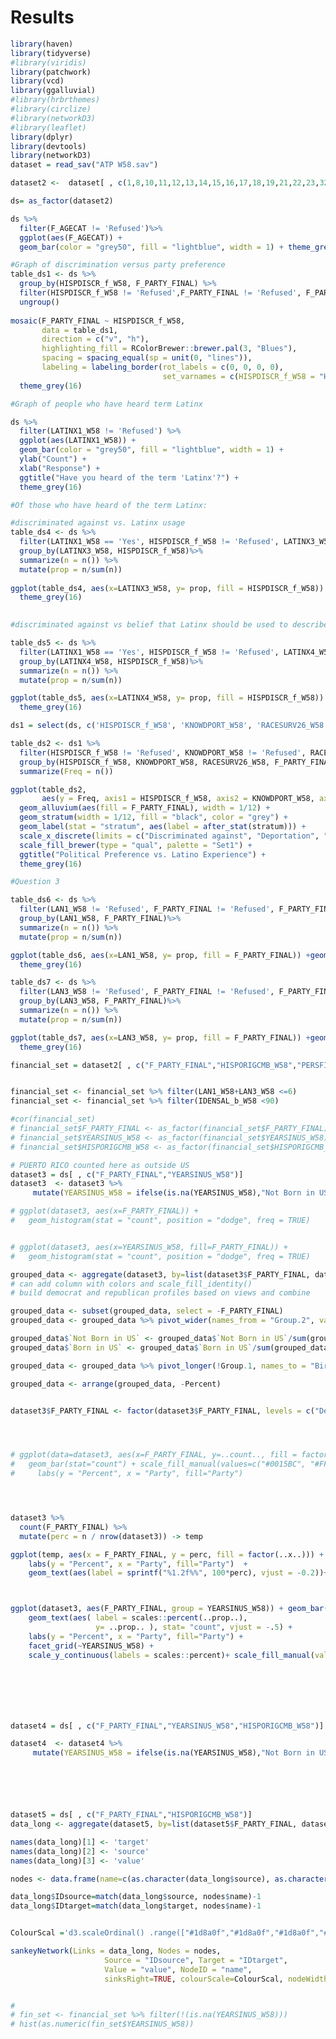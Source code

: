 # Results

```r
library(haven)
library(tidyverse)
#library(viridis)
library(patchwork)
library(vcd)
library(ggalluvial)
#library(hrbrthemes)
#library(circlize)
#library(networkD3)
#library(leaflet)
library(dplyr)
library(devtools)
library(networkD3)
dataset = read_sav("ATP W58.sav")
```




```r
dataset2 <-  dataset[ , c(1,8,10,11,12,13,14,15,16,17,18,19,21,22,23,32,39,40,41,42,43,44,49,50,51,52,63,64,65,66,67,69,70,71,72,73,74,75,78,79,80,81,82,83,84,85,86,87,88,89,92,93,94,95,96,97,98,99,100,101,102,103,104,105,106,107,110)]

ds= as_factor(dataset2)
```

```r

ds %>%
  filter(F_AGECAT != 'Refused')%>%
  ggplot(aes(F_AGECAT)) + 
  geom_bar(color = "grey50", fill = "lightblue", width = 1) + theme_grey(16)

#Graph of discrimination versus party preference 
table_ds1 <- ds %>%
  group_by(HISPDISCR_f_W58, F_PARTY_FINAL) %>%
  filter(HISPDISCR_f_W58 != 'Refused',F_PARTY_FINAL != 'Refused', F_PARTY_FINAL != 'Something else') %>%
  ungroup()
  
mosaic(F_PARTY_FINAL ~ HISPDISCR_f_W58,
       data = table_ds1,
       direction = c("v", "h"),
       highlighting_fill = RColorBrewer::brewer.pal(3, "Blues"),
       spacing = spacing_equal(sp = unit(0, "lines")),
       labeling = labeling_border(rot_labels = c(0, 0, 0, 0),
                                  set_varnames = c(HISPDISCR_f_W58 = "Have you expereinced discrimination?", F_PARTY_FINAL = "Party\nPreference"))) +
  theme_grey(16)

```



```r
#Graph of people who have heard term Latinx

ds %>%
  filter(LATINX1_W58 != 'Refused') %>%
  ggplot(aes(LATINX1_W58)) + 
  geom_bar(color = "grey50", fill = "lightblue", width = 1) + 
  ylab("Count") + 
  xlab("Response") +
  ggtitle("Have you heard of the term 'Latinx'?") +
  theme_grey(16)
```

```r
#Of those who have heard of the term Latinx:

#discriminated against vs. Latinx usage
table_ds4 <- ds %>%
  filter(LATINX1_W58 == 'Yes', HISPDISCR_f_W58 != 'Refused', LATINX3_W58 != 'Refused') %>%
  group_by(LATINX3_W58, HISPDISCR_f_W58)%>%
  summarize(n = n()) %>%
  mutate(prop = n/sum(n))
  
ggplot(table_ds4, aes(x=LATINX3_W58, y= prop, fill = HISPDISCR_f_W58)) +geom_col() +
  theme_grey(16)
  

#discriminated against vs belief that Latinx should be used to describe the latino population

table_ds5 <- ds %>%
  filter(LATINX1_W58 == 'Yes', HISPDISCR_f_W58 != 'Refused', LATINX4_W58 != 'Refused') %>%
  group_by(LATINX4_W58, HISPDISCR_f_W58)%>%
  summarize(n = n()) %>%
  mutate(prop = n/sum(n))

ggplot(table_ds5, aes(x=LATINX4_W58, y= prop, fill = HISPDISCR_f_W58)) +geom_col() +
  theme_grey(16)
```


```r
ds1 = select(ds, c('HISPDISCR_f_W58', 'KNOWDPORT_W58', 'RACESURV26_W58', 'F_PARTY_FINAL')) 

table_ds2 <- ds1 %>%
  filter(HISPDISCR_f_W58 != 'Refused', KNOWDPORT_W58 != 'Refused', RACESURV26_W58 != 'Refused',F_PARTY_FINAL != 'Refused', F_PARTY_FINAL != 'Something else') %>%
  group_by(HISPDISCR_f_W58, KNOWDPORT_W58, RACESURV26_W58, F_PARTY_FINAL) %>%
  summarize(Freq = n())

ggplot(table_ds2,
       aes(y = Freq, axis1 = HISPDISCR_f_W58, axis2 = KNOWDPORT_W58, axis3 = RACESURV26_W58, axis4 = F_PARTY_FINAL)) +
  geom_alluvium(aes(fill = F_PARTY_FINAL), width = 1/12) +
  geom_stratum(width = 1/12, fill = "black", color = "grey") +
  geom_label(stat = "stratum", aes(label = after_stat(stratum))) +
  scale_x_discrete(limits = c("Discriminated against", "Deportation", "Identifies with other Latinos", "Political Preference"), expand = c(.05, .05)) +
  scale_fill_brewer(type = "qual", palette = "Set1") +
  ggtitle("Political Preference vs. Latino Experience") +
  theme_grey(16)
```


```r
#Question 3

table_ds6 <- ds %>%
  filter(LAN1_W58 != 'Refused', F_PARTY_FINAL != 'Refused', F_PARTY_FINAL != 'Something else') %>%
  group_by(LAN1_W58, F_PARTY_FINAL)%>%
  summarize(n = n()) %>%
  mutate(prop = n/sum(n))

ggplot(table_ds6, aes(x=LAN1_W58, y= prop, fill = F_PARTY_FINAL)) +geom_col(position ='dodge') +
  theme_grey(16)

table_ds7 <- ds %>%
  filter(LAN3_W58 != 'Refused', F_PARTY_FINAL != 'Refused', F_PARTY_FINAL != 'Something else') %>%
  group_by(LAN3_W58, F_PARTY_FINAL)%>%
  summarize(n = n()) %>%
  mutate(prop = n/sum(n))

ggplot(table_ds7, aes(x=LAN3_W58, y= prop, fill = F_PARTY_FINAL)) +geom_col(position ='dodge') +
  theme_grey(16)
```


```r
financial_set = dataset2[ , c("F_PARTY_FINAL","HISPORIGCMB_W58","PERSFIN_W58","LAN1_W58","LAN3_W58","IDENSAL_a_W58","IDENSAL_b_W58","IDENSAL_d_W58","IDENSAL_e_W58","IDENSAL_f_W58")]


financial_set <- financial_set %>% filter(LAN1_W58+LAN3_W58 <=6)
financial_set <- financial_set %>% filter(IDENSAL_b_W58 <90)

#cor(financial_set)
# financial_set$F_PARTY_FINAL <- as_factor(financial_set$F_PARTY_FINAL)
# financial_set$YEARSINUS_W58 <- as_factor(financial_set$YEARSINUS_W58)
# financial_set$HISPORIGCMB_W58 <- as_factor(financial_set$HISPORIGCMB_W58)
```

```r
# PUERTO RICO counted here as outside US
dataset3 = ds[ , c("F_PARTY_FINAL","YEARSINUS_W58")]
dataset3  <- dataset3 %>%
     mutate(YEARSINUS_W58 = ifelse(is.na(YEARSINUS_W58),"Not Born in US","Born in US"))

# ggplot(dataset3, aes(x=F_PARTY_FINAL)) +
#   geom_histogram(stat = "count", position = "dodge", freq = TRUE)


# ggplot(dataset3, aes(x=YEARSINUS_W58, fill=F_PARTY_FINAL)) +
#   geom_histogram(stat = "count", position = "dodge", freq = TRUE)

grouped_data <- aggregate(dataset3, by=list(dataset3$F_PARTY_FINAL, dataset3$YEARSINUS_W58), FUN=length)
# can add column with colors and scale_fill_identity()
# build democrat and republican profiles based on views and combine

grouped_data <- subset(grouped_data, select = -F_PARTY_FINAL)
grouped_data <- grouped_data %>% pivot_wider(names_from = "Group.2", values_from = YEARSINUS_W58)

grouped_data$`Not Born in US` <- grouped_data$`Not Born in US`/sum(grouped_data$`Not Born in US`)
grouped_data$`Born in US` <- grouped_data$`Born in US`/sum(grouped_data$`Born in US`)

grouped_data <- grouped_data %>% pivot_longer(!Group.1, names_to = "Birthplace", values_to = "Percent")

grouped_data <- arrange(grouped_data, -Percent)


dataset3$F_PARTY_FINAL <- factor(dataset3$F_PARTY_FINAL, levels = c("Democrat", "Republican", "Independent", "Something else", NA))




# ggplot(data=dataset3, aes(x=F_PARTY_FINAL, y=..count.., fill = factor(..x..))) +
#   geom_bar(stat="count") + scale_fill_manual(values=c("#0015BC", "#FF0000", "Purple","Brown","Yellow"))+
#     labs(y = "Percent", x = "Party", fill="Party")




dataset3 %>% 
  count(F_PARTY_FINAL) %>% 
  mutate(perc = n / nrow(dataset3)) -> temp

ggplot(temp, aes(x = F_PARTY_FINAL, y = perc, fill = factor(..x..))) + geom_bar(stat = "identity") + scale_y_continuous(labels=scales::percent) +
    labs(y = "Percent", x = "Party", fill="Party")  +
    geom_text(aes(label = sprintf("%1.2f%%", 100*perc), vjust = -0.2))+ scale_fill_manual(values=c("#0015BC", "#FF0000", "Grey","Grey","Grey"))



ggplot(dataset3, aes(F_PARTY_FINAL, group = YEARSINUS_W58)) + geom_bar(aes(y = ..prop.., fill = factor(..x..)), stat="count") +
    geom_text(aes( label = scales::percent(..prop..),
                   y= ..prop.. ), stat= "count", vjust = -.5) +
    labs(y = "Percent", x = "Party", fill="Party") +
    facet_grid(~YEARSINUS_W58) +
    scale_y_continuous(labels = scales::percent)+ scale_fill_manual(values=c("#0015BC", "#FF0000", "Grey","Grey","Grey"))







dataset4 = ds[ , c("F_PARTY_FINAL","YEARSINUS_W58","HISPORIGCMB_W58")]

dataset4  <- dataset4 %>%
     mutate(YEARSINUS_W58 = ifelse(is.na(YEARSINUS_W58),"Not Born in US","Born in US"))






dataset5 = ds[ , c("F_PARTY_FINAL","HISPORIGCMB_W58")]
data_long <- aggregate(dataset5, by=list(dataset5$F_PARTY_FINAL, dataset5$HISPORIGCMB_W58), FUN=length)

names(data_long)[1] <- 'target'
names(data_long)[2] <- 'source'
names(data_long)[3] <- 'value'

nodes <- data.frame(name=c(as.character(data_long$source), as.character(data_long$target)) %>% unique())

data_long$IDsource=match(data_long$source, nodes$name)-1 
data_long$IDtarget=match(data_long$target, nodes$name)-1


ColourScal ='d3.scaleOrdinal() .range(["#1d8a0f","#1d8a0f","#1d8a0f","#1d8a0f","#1d8a0f","#1d8a0f","#1d8a0f","Black","#FF0000","#0015BC"])'

sankeyNetwork(Links = data_long, Nodes = nodes,
                     Source = "IDsource", Target = "IDtarget",
                     Value = "value", NodeID = "name", 
                     sinksRight=TRUE, colourScale=ColourScal, nodeWidth=40, fontSize=13, nodePadding=20)


# 
# fin_set <- financial_set %>% filter(!(is.na(YEARSINUS_W58)))
# hist(as.numeric(fin_set$YEARSINUS_W58))

```
